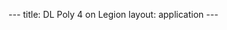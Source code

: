 ---
title: DL Poly 4 on Legion
layout: application
---
{{Applications

|name=DL Poly 4
|platform=Legion
|short=
DL_poly 4 is the latest release of DL_Poly. Please read the license before using this software.
|about=
A build of DL_Poly 4 is available to users on Legion. It has been built with the default modules environment (Intel compilers and QLogic MPI).

Please read and understand the DL_Poly 4 license when registering, as it restricts what you may do with the software.

Version 4.07 is available on Legion, but you are licensed for specific versions only.
|version=4.07
|link1 = [http://www.stfc.ac.uk/SCD/research/app/ccg/software/DL_POLY/44516.aspx DL Poly 4 web page]
|link2 = [http://www.stfc.ac.uk/SCD/research/app/ccg/software/DL_POLY/40526.aspx Registering for DL Poly 4]
|moduleunload1=
|moduleunload2=
|moduleunload3=
|moduleunload4=
|moduleunload5=
|moduleunload6=
|moduleunload7=
|moduleunload8=
|moduleload1=
|moduleload2=
|moduleload3=
|moduleload4=
|moduleload5=
|moduleload6=
|moduleload7=
|moduleload8=
|setup-notes=
'''In order to use the central builds of DL_Poly 4, you will need to be added to the appropriate UNIX user group. Please forward your registration confirmation e-mail to [mailto:rc-support@ucl.ac.uk rc-support@ucl.ac.uk] to be added to the group.'''

DL_Poly looks for its input files in the directory which its executable has been placed. Since this is not practical in a multi-user environment, it is necessary for a user to copy the DL_Poly executable to their working directory before running it. The script below does this as part of the job, as well as creating a job-specific working directory. In addition, many of the scripts provided with the DL_Poly distribution that live in the execute subdirectory have had the execute bit removed so that they cannot run (they would not work anyway as users do not have permission to write to this directory).
|scripts=
{{Script

|script-title=Example Job Submission Script
|script-intro=Note: for other versions of DL_POLY, modify <tt>dl_poly_executable</tt> appropriately. You can use <tt>module show</tt> to get information about the different versions.
|script-code=
<nowiki>
#!/bin/bash -l

# Batch script to run an MPI DL_POLY job on Legion with the upgraded 
# software stack under SGE. Updated Oct 2015.

# 1. Force bash as the executing shell.
#$ -S /bin/bash

# 2. Request thirty minutes of wallclock time (format hours:minutes:seconds).
#$ -l h_rt=0:30:0

# 3. Request 1 gigabyte of RAM.
#$ -l mem=1G

# 4. Set the name of the job.
#$ -N DL_POLY

# 5. Select the MPI parallel environment and 16 processors.
#$ -pe mpi 16

# 7. Set the working directory to somewhere in your scratch space.  This 
# is a necessary step with the upgraded software stack as compute nodes 
# cannot write to $HOME.  This should be set to the directory where 
# your DL_Poly input files are.
#$ -wd /home/<your username>/Scratch/output/

# 8. Now we need to set up and run our DL_Poly job.  DL_Poly is a bit 
# odd, so we need to move files about to make things run.

dl_poly_work_dir=$SGE_O_WORKDIR/${JOB_NAME}_${JOB_ID}
dl_poly_executable=/shared/ucl/apps/dl_poly/4.07/intel-2015-update2/execute/DLPOLY.Z

# Make a working directory.
mkdir $dl_poly_work_dir

# Copy DL_Poly input files to temporary directory.
for a in CONTROL FIELD CONFIG TABLE TABEAM
do
   if [ -f $SGE_O_WORKDIR/$a ]; then
     echo Copying $SGE_O_WORKDIR/$a to $dl_poly_work_dir/$a
     cp $SGE_O_WORKDIR/$a $dl_poly_work_dir/$a
   else
     echo No $SGE_O_WORKDIR/$a found.
  fi
done

# Copy DL_Poly executable to temporary working directory.
echo Copying DL_Poly executable to $dl_poly_work_dir
cp $dl_poly_executable $dl_poly_work_dir

# Run it. Gerun is a wrapper for mpirun.
cd $dl_poly_work_dir
echo Running $dl_poly_work_dir/DLPOLY.Z.
gerun $dl_poly_work_dir/DLPOLY.Z

# Delete executable.
rm $dl_poly_work_dir/DLPOLY.Z
</nowiki>
|script-path=
|script-notes=
You will need to modify the contents of section 7 so that it points to the directory with your input files in it. This script will create a sub-directory of that directory called <jobname>_<job id> with your data and output in it.

More advanced users may wish to create their own scripts and work-flows around the DL_POLY binary. Do a <code>module show</code> on the DL_POLY module version you wish to use to see the location of the execute directory.
}} 

}}